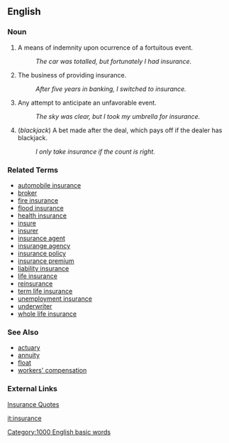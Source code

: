 ==English==

===Noun===
# A means of indemnity upon ocurrence of a fortuitous event.
#: ''The car was totalled, but fortunately I had insurance.''
# The business of providing insurance.
#: ''After five years in banking, I switched to insurance.''
# Any attempt to anticipate an unfavorable event.
#: ''The sky was clear, but I took my umbrella for insurance.''
# (''blackjack'') A bet made after the deal, which pays off if the dealer has blackjack.
#: ''I only take insurance if the count is right.''

===Related Terms===
*[[automobile insurance]]
*[[broker]]
*[[fire insurance]]
*[[flood insurance]]
*[[health insurance]]
*[[insure]]
*[[insurer]]
*[[insurance agent]]
*[[insurange agency]]
*[[insurance policy]]
*[[insurance premium]]
*[[liability insurance]]
*[[life insurance]]
*[[reinsurance]]
*[[term life insurance]]
*[[unemployment insurance]]
*[[underwriter]]
*[[whole life insurance]]


===See Also===
*[[actuary]]
*[[annuity]]
*[[float]]
*[[workers' compensation]]

===External Links===
[http://www.insurance-quote.uk.com Insurance Quotes]

[[it:insurance]]
[[Category:1000 English basic words]]